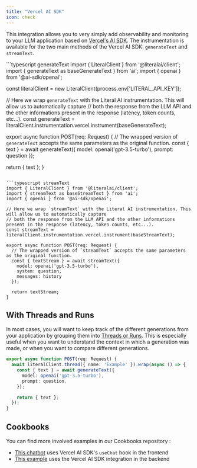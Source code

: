 ```yaml
---
title: "Vercel AI SDK"
icon: check
---
```



This integration allows you to very simply add observability and monitoring to your LLM application based on [Vercel's AI SDK](https://sdk.vercel.ai/docs/introduction). The instrumentation is available for the two main methods of the Vercel AI SDK: `generateText` and `streamText`.

<CodeGroup>
```typescript generateText
import { LiteralClient } from '@literalai/client';
import { generateText as baseGenerateText } from 'ai';
import { openai } from '@ai-sdk/openai';

const literalClient = new LiteralClient(process.env['LITERAL_API_KEY']);

// Here we wrap `generateText` with the Literal AI instrumentation. This will allow us to automatically capture
// both the response from the LLM API and the other informations present in the response (latency, token counts, etc...).
const generateText = literalClient.instrumentation.vercel.instrument(baseGenerateText);

export async function POST(req: Request) {
  // The wrapped version of `generateText` accepts the same parameters as the original function.
  const { text } = await generateText({
    model: openai('gpt-3.5-turbo'),
    prompt: question
  });

  return { text };
}
```

```typescript streamText
import { LiteralClient } from '@literalai/client';
import { streamText as baseStreamText } from 'ai';
import { openai } from '@ai-sdk/openai';

// Here we wrap `streamText` with the Literal AI instrumentation. This will allow us to automatically capture
// both the response from the LLM API and the other informations present in the response (latency, token counts, etc...).
const streamText = literalClient.instrumentation.vercel.instrument(baseStreamText);

export async function POST(req: Request) {
  // The wrapped version of `streamText` accepts the same parameters as the original function.
  const { textStream } = await streamText({
    model: openai('gpt-3.5-turbo'),
    system: question,
    messages: history
  });

  return textStream;
}
```
</CodeGroup>


## With Threads and Runs

In most cases, you will want to keep track of the different generations from your application by grouping them into [Threads or Runs](/concepts/logs). This is especially useful when you want to understand the context in which a generation was made, or when you want to compare different generations.

```typescript TypeScript
export async function POST(req: Request) {
  await literalClient.thread({ name: 'Example' }).wrap(async () => {
    const { text } = await generateText({
      model: openai('gpt-3.5-turbo'),
      prompt: question,
    });

    return { text };
  });
}
```

## Cookbooks

You can find more involved examples in our Cookbooks repository :

* [This chatbot](https://github.com/Chainlit/literal-cookbook/blob/main/typescript/nextjs-openai) uses Vercel AI SDK's `useChat` hook in the frontend
* [This example](https://github.com/Chainlit/literal-cookbook/blob/main/typescript/vercel-ai-sdk) uses the Vercel AI SDK integration in the backend
